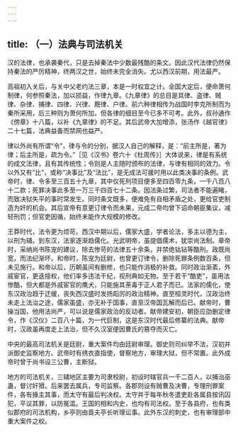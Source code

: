 ```yaml
---
---
---
```

title: （一）法典与司法机关
---



汉的法律，也承袭秦代，只是去掉秦法中少数最残酷的条文。因此汉代法律仍然保持秦法的严厉精神，终两汉之世，始终未完全消失。尤以西汉前期，用法最严。

高祖初入关后，与关中父老约法三章，本是一时权宜之计。全国大定后，便命萧何制律，何参照秦法，加以损益，作律九章。《九章律》的总目是具律、盗律、贼律、杂律、捕律、四律、兴律、厩律、户律。前六种律相传为战国时李克所制而为秦所采用，后三种则为萧何所加，但各律的细目至今已多不可考。此外，叔孙通作《傍章》十八篇，以补《九章律》的不足。其后武帝大加增添，张汤作《越官律》二十七篇，法典益备而禁网也益严。

律以外尚有所谓“令”，律与令的分别，据汉人自己的解释，是：“前主所是，著为律；后主所是，疏为令。”［见《汉书》卷六十《杜周传》］大体说来，律是有系统的成文法律，且有其传统性；令则是人主随时颁布的法律，与律有相同的效力。令以外又有“比”，或称“决事比”及“法比”，是无成法可援时用以此类决事的条例。武帝时，律、令多至三百五十九章，其中仅死刑项目便多至四百零九条，一千八百八十二款；死罪决事此多至一万三千四百七十二条。因法条过繁，司法者不能遍睹，而致决狱失平的事时常发生。同时条文既多，便难免有自相矛盾之处，更给官吏制造为奸的机会。其后宣帝有意更订律令而未果，元成二帝均曾下诏命朝臣集议，减轻刑罚；但官吏因循，始终未能作大规模的修改。

王莽时代，法令更为烦苛。西汉中期以后，儒家大盛，学者论法，多主以德为主，以刑为辅。到东汉，法家逐渐趋儒化。光武明帝，虽提倡儒术，犹崇尚法制。章帝时，采纳尚书陈宠的建议，除去惨苛的法律五十余条，并禁绝钴钻等酷刑。政既尚宽，而法纪渐坏。和帝时，陈宠为廷尉，也曾更订律令，删除死罪条例数百条，但未见施行。和帝以后，历朝虽间有删修，也只能作消极的补救。同时政治渐紊，外戚宦官，更迭擅权，他们率多违法干纪，视刑典如无物。至于若干“酷吏”，虽用法惨酷，但大都是外戚宦官的鹰犬，只能施其荼毒于正人君子而已。法家的儒化，使东汉政治趋于迂缓，丧失西汉盛时发扬蹈厉的政治精神。直至桓灵时代，汉政治终未走上法治之途，儒家虽盛，亦无补于国事，直至汉帝国瓦解而后已。献帝时，曹操当国，他用法尚严，可以说是儒家政治的反动者。献帝建安初，朝臣应劭删定律令，作《汉仪》二百八十篇，为一代巨制，这是东汉时代最后修纂的法典。献帝时，汉政虽再度走上法治，但不久汉室便因曹氏的篡夺而灭亡。

中央的最高司法机关是廷尉，重大案件均由廷尉审理。御史则司纠举不法，汉初并派御史监察地方。武帝时有绣衣直指使，督察地方，审理大狱，但不常置。此外成帝时曾于尚书设三公曹，主断狱。

地方的司法机关，三辅地区主要为司隶校尉，初设时辖官兵一千二百人，以捕治巫蛊，督讨奸猾。后来罢去属兵，专司监察。各郡则设有贼曹及决曹，专理刑罪案件，各有掾主其事，而太守有最后判决权。太守并于每年秋冬遣吏赴各属县按讯囚犯，平议其罪，以防冤滥。王国的相和内史，也均有司法权。至于各县府，也有类似郡府的司法机构，乡亭则由啬夫亭长听理讼事。此外东汉的刺史，也有审理部中重大案件之权。